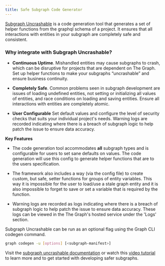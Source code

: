 ```yaml
---
title: Safe Subgraph Code Generator
---
```


[Subgraph Uncrashable](https://float-capital.github.io/float-subgraph-uncrashable/) is a code generation tool that generates a set of helper functions from the graphql schema of a project. It ensures that all interactions with entities in your subgraph are completely safe and consistent.

### Why integrate with Subgraph Uncrashable?

- **Continuous Uptime**. Mishandled entities may cause subgraphs to crash, which can be disruptive for projects that are dependent on The Graph. Set up helper functions to make your subgraphs “uncrashable” and ensure business continuity.

- **Completely Safe**. Common problems seen in subgraph development are issues of loading undefined entities, not setting or initializing all values of entities, and race conditions on loading and saving entities. Ensure all interactions with entities are completely atomic.

- **User Configurable** Set default values and configure the level of security checks that suits your individual project's needs. Warning logs are recorded indicating where there is a breach of subgraph logic to help patch the issue to ensure data accuracy.

**Key Features**

- The code generation tool accommodates **all** subgraph types and is configurable for users to set sane defaults on values. The code generation will use this config to generate helper functions that are to the users specification.

- The framework also includes a way (via the config file) to create custom, but safe, setter functions for groups of entity variables. This way it is impossible for the user to load/use a stale graph entity and it is also impossible to forget to save or set a variable that is required by the function.

- Warning logs are recorded as logs indicating where there is a breach of subgraph logic to help patch the issue to ensure data accuracy. These logs can be viewed in the The Graph's hosted service under the 'Logs' section.

Subgraph Uncrashable can be run as an optional flag using the Graph CLI codegen command.

```sh
graph codegen -u [options] [<subgraph-manifest>]
```

Visit the [subgraph uncrashable documentation](https://float-capital.github.io/float-subgraph-uncrashable/docs/) or watch this [video tutorial](https://float-capital.github.io/float-subgraph-uncrashable/docs/tutorial) to learn more and to get started with developing safer subgraphs.
